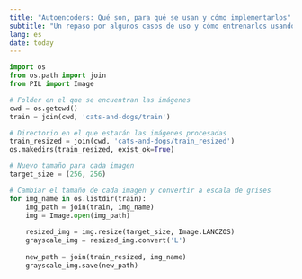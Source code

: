 ```yaml
---
title: "Autoencoders: Qué son, para qué se usan y cómo implementarlos"
subtitle: "Un repaso por algunos casos de uso y cómo entrenarlos usando PyTorch"
lang: es
date: today
---
```


```python
import os
from os.path import join
from PIL import Image

# Folder en el que se encuentran las imágenes
cwd = os.getcwd()
train = join(cwd, 'cats-and-dogs/train')

# Directorio en el que estarán las imágenes procesadas
train_resized = join(cwd, 'cats-and-dogs/train_resized')
os.makedirs(train_resized, exist_ok=True)

# Nuevo tamaño para cada imagen
target_size = (256, 256)

# Cambiar el tamaño de cada imagen y convertir a escala de grises
for img_name in os.listdir(train):
    img_path = join(train, img_name)
    img = Image.open(img_path)
    
    resized_img = img.resize(target_size, Image.LANCZOS)
    grayscale_img = resized_img.convert('L')
    
    new_path = join(train_resized, img_name)
    grayscale_img.save(new_path)
```

